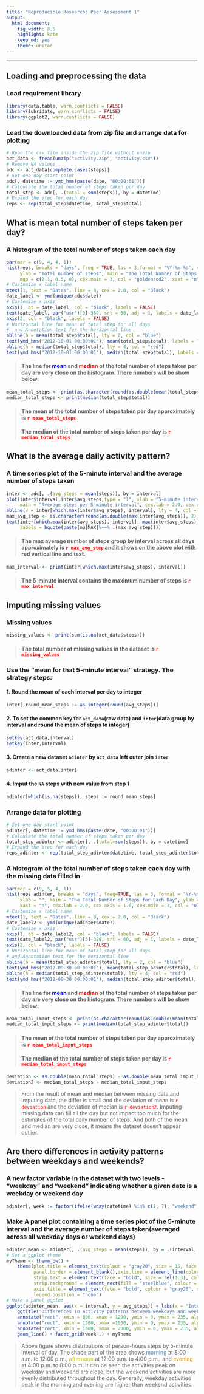 ---
title: "Reproducible Research: Peer Assessment 1"
output: 
  html_document:
    fig_width: 8.5
    highlight: kate
    keep_md: yes
    theme: united
---

----------

## Loading and preprocessing the data  

### Load requirement library  

```{r}
library(data.table, warn.conflicts = FALSE)
library(lubridate, warn.conflicts = FALSE)
library(ggplot2, warn.conflicts = FALSE)
```

### Load the downloaded data from zip file and arrange data for plotting 

```{r}
# Read the csv file inside the zip file without unzip
act_data <- fread(unzip("activity.zip", "activity.csv"))
# Remove NA values
adc <- act_data[complete.cases(steps)]
# Set one day start point
adc[, datetime := ymd_hms(paste(date, "00:00:01"))]
# Calculate the total number of steps taken per day
total_step <- adc[, .(total = sum(steps)), by = datetime]
# Expand the step for each day
reps <- rep(total_step$datetime, total_step$total)
```

## What is mean total number of steps taken per day?  

### A histogram of the total number of steps taken each day  

```{r, fig.height=15, fig.width=30}
par(mar = c(9, 4, 4, 1))
hist(reps, breaks = "days", freq = TRUE, las = 3,format = "%Y-%m-%d", cex.lab = 2.0, cex.axis = 1.8, xlab= "",
     ylab = "Total number of steps", main = "The Total Number of Steps for Each Day",
     mgp = c(2.1, 0.5, 0), cex.main = 3, col = "goldenrod2", xaxt = "n")
# Customize x label name
mtext(1, text = "Dates", line = 8, cex = 2.0, col = "Black")
date_label <- ymd(unique(adc$date))
# Customize x axis
axis(1, at = date_label, col = "black", labels = FALSE)
text(date_label, par("usr")[3]-380, srt = 60, adj = 1, labels = date_label, xpd = TRUE, cex = 1.6)
axis(2, col = "black", labels = FALSE)
# Horizontal line for mean of total step for all days 
#  and Annotation text for the horizontal line
abline(h = mean(total_step$total), lty = 2, col = "blue")
text(ymd_hms("2012-10-01 00:00:01"), mean(total_step$total), labels = "mean", col = "blue", pos = 1, cex = 1.8)
abline(h = median(total_step$total), lty = 4, col = "red")
text(ymd_hms("2012-10-01 00:00:01"), median(total_step$total), labels = "median", col ="red", pos = 3, cex = 1.8)
```

> #### The line for <font color = "blue">mean</font> and <font color = "red">median</font> of the total number of steps taken per day are very close on the histogram. There numbers will be show below:

```{r}
mean_total_steps <- print(as.character(round(as.double(mean(total_step$total)), 2)))
median_total_steps <- print(median(total_step$total))
```

> #### The mean of the total number of steps taken per day approximately is <font color = "red">`r mean_total_steps`</font>  
> #### The median of the total number of steps taken per day is <font color = "red">`r median_total_steps`</font>

## What is the average daily activity pattern?  

### A time series plot of the 5-minute interval and the average number of steps taken

```{r, fig.height=10, fig.width=25}
inter <- adc[, .(avg_steps = mean(steps)), by = interval]
plot(inter$interval,inter$avg_steps,type = "l", xlab = "5-minute interval", ylab = "Average number of steps", 
     main = "Average steps per 5-minute interval", cex.lab = 2.0, cex.axis = 1.6, cex.main = 3)
abline(v = inter[which.max(inter$avg_steps), interval], lty = 4, col = "red")
max_avg_step <- as.character(round(as.double(max(inter$avg_steps)), 2))
text(inter[which.max(inter$avg_steps), interval], max(inter$avg_steps), col = "red", pos = 4, cex = 1.8,
     labels = bquote(paste(mu[MAX]%~~% .(max_avg_step))))
```

> #### The max average number of steps group by interval across all days approximately is <font color = "red">`r max_avg_step`</font> and it shows on the above plot with red vertical line and text.

```{r}
max_interval <- print(inter[which.max(inter$avg_steps), interval])
```

> #### The 5-minute interval contains the maximum number of steps is <font color = "red">`r max_interval`</font>

## Imputing missing values  

### Missing values  

```{r}
missing_values <- print(sum(is.na(act_data$steps)))
```
> #### The total number of missing values in the dataset is <font color = "red">`r missing_values`</font>

### Use the "mean for that 5-minute interval" strategy. The strategy steps:

#### 1. Round the mean of each interval per day to integer
```{r}
inter[,round_mean_steps := as.integer(round(avg_steps))]
```

#### 2. To set the common key for `act_data`(raw data) and `inter`(data group by interval and round the mean of steps to integer)
```{r}
setkey(act_data,interval)
setkey(inter,interval)
```

#### 3. Create a new dataset `adinter` by `act_data` left outer join `inter`
```{r}
adinter <- act_data[inter]
```

#### 4. Imput the `NA` steps with new value from step 1
```{r}
adinter[which(is.na(steps)), steps := round_mean_steps]
```

### Arrange data for plotting
```{r}
# Set one day start point
adinter[, datetime := ymd_hms(paste(date, "00:00:01"))]
# Calculate the total number of steps taken per day
total_step_adinter <- adinter[, .(total=sum(steps)), by = datetime]
# Expand the step for each day
reps_adinter <- rep(total_step_adinter$datetime, total_step_adinter$total)
```

### A histogram of the total number of steps taken each day with the missing data filled in
```{r, fig.height=15, fig.width=30}
par(mar = c(9, 5, 4, 1))
hist(reps_adinter, breaks = "days", freq=TRUE, las = 3, format = "%Y-%m-%d", mgp = c(2.1, 0.5, 0),
     xlab = "", main = "The Total Number of Steps for Each Day", ylab = "Total number of steps",
     xaxt = "n", cex.lab = 2.0, cex.axis = 1.6, cex.main = 3, col = "olivedrab")
# Customize x label name
mtext(1, text = "Dates", line = 8, cex = 2.0, col = "Black")
date_label2 <- ymd(unique(adinter$date))
# Customize x axis
axis(1, at = date_label2, col = "black", labels = FALSE)
text(date_label2, par("usr")[3]-380, srt = 60, adj = 1, labels = date_label2, xpd = TRUE, cex = 1.6)
axis(2, col = "black", labels = FALSE)
# Horizontal line for mean of total step for all days 
# and Annotation text for the horizontal line
abline(h = mean(total_step_adinter$total), lty = 2, col = "blue")
text(ymd_hms("2012-09-30 00:00:01"), mean(total_step_adinter$total), labels = "mean", col = "blue", pos = 1, cex = 1.4)
abline(h = median(total_step_adinter$total), lty = 4, col = "red")
text(ymd_hms("2012-09-30 00:00:01"), median(total_step_adinter$total), labels = "median", col = "red", pos = 3, cex = 1.4)
```

> #### The line for <font color = "blue">mean</font> and <font color = "red">median</font> of the total number of steps taken per day are very close on the histogram. There numbers will be show below:

```{r}
mean_total_imput_steps <- print(as.character(round(as.double(mean(total_step_adinter$total)), 2)))
median_total_imput_steps <- print(median(total_step_adinter$total))
```
> #### The mean of the total number of steps taken per day approximately is <font color = "red">`r mean_total_imput_steps`</font>
> #### The median of the total number of steps taken per day is <font color = "red">`r median_total_imput_steps`</font>

```{r, echo = FALSE}
deviation <- as.double(mean_total_steps) - as.double(mean_total_imput_steps)
deviation2 <- median_total_steps - median_total_imput_steps
```
> From the result of mean and median between missing data and imputing data, the differ is small and the deviation of mean is  <font color = "red">`r deviation`</font> and the deviation of median is <font color = "red">`r deviation2`</font>. Imputing missing data can fill all the day but not impact too much for the estimates of the total daily number of steps. And both of the mean and median are very close, it means the dataset doesn't appear outlier.

## Are there differences in activity patterns between weekdays and weekends?  

### A new factor variable in the dataset with two levels - "weekday" and "weekend" indicating whether a given date is a weekday or weekend day
```{r}
adinter[, week := factor(ifelse(wday(datetime) %in% c(1, 7), "weekend", "weekday"))]
```
### Make A panel plot containing a time series plot of the 5-minute interval and the average number of steps taken(averaged across all weekday days or weekend days)
```{r}
adinter_mean <- adinter[, .(avg_steps = mean(steps)), by = .(interval, week)]
# Set a ggplot theme
myTheme <- theme_bw() +
    theme(plot.title = element_text(colour = "gray20", size = 15, face = "bold"),
          panel.border = element_blank(),axis.line = element_line(colour = "black"),
          strip.text = element_text(face = "bold", size = rel(1.3), color = "white"),
          strip.background = element_rect(fill = "steelblue", colour = "white", size = 1),
          axis.title = element_text(face = "bold", colour = "gray20", size = rel(1.0)),
          legend.position = "none")
# Make a panel ggplot
ggplot(adinter_mean, aes(x = interval, y = avg_steps)) + labs(x = "Interval", y = "Number of steps") +
    ggtitle("Differences in activity patterns between weekdays and weekends") + 
    annotate("rect", xmin = 800, xmax = 1200, ymin = 0, ymax = 235, alpha = .1, fill = "steelblue") + 
    annotate("rect", xmin = 1200, xmax =1600, ymin = 0, ymax = 235, alpha = .1, fill = "yellow") + 
    annotate("rect", xmin = 1600, xmax = 2000, ymin = 0, ymax = 235, alpha = .1, fill = "orange") + 
    geom_line() + facet_grid(week~.) + myTheme
```

> Above figure shows distributions of person-hours steps by 5-minute interval of day. The shade part of the area shows <font style="color: steelblue">morning</font> at 8:00 a.m. to 12:00 p.m., <font style="color: #CDCD00; background-color: white">afternoon</font> at 12:00 p.m. to 4:00 p.m., and <font color = "#EE9A00">evening</font> at 4:00 p.m. to 8:00 p.m. It can be seen the activities peak on weekday and weekend are close, but the weekend activities are more evenly distributed throughout the day. Generally, weekday activities peak in the morning and evening are higher than weekend activities.